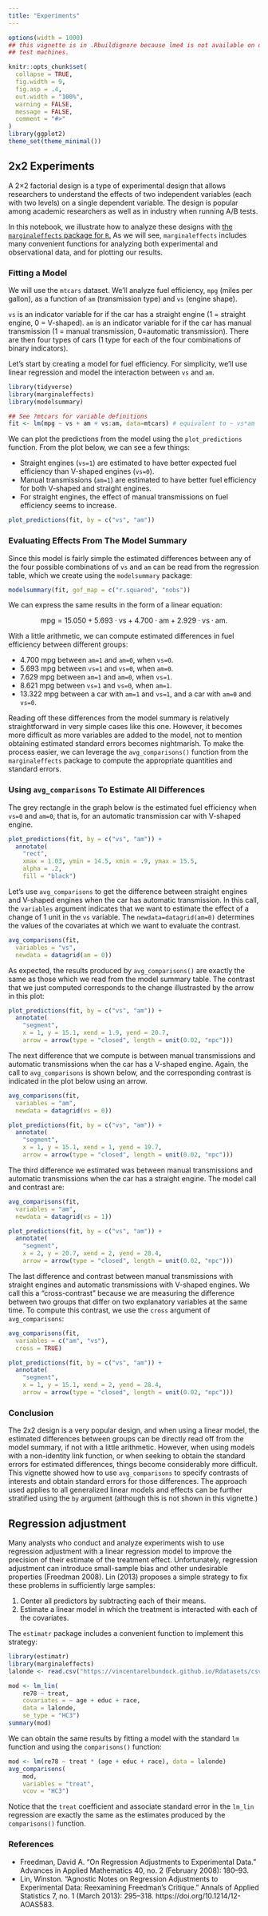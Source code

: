 ```yaml
---
title: "Experiments"
---
```


```r
options(width = 1000)
## this vignette is in .Rbuildignore because lme4 is not available on old CRAN
## test machines.

knitr::opts_chunk$set(
  collapse = TRUE,
  fig.width = 9,
  fig.asp = .4,
  out.width = "100%",
  warning = FALSE,
  message = FALSE,
  comment = "#>"
)
library(ggplot2)
theme_set(theme_minimal())
```

## 2x2 Experiments

A 2×2 factorial design is a type of experimental design that allows researchers to understand the effects of two independent variables (each with two levels) on a single dependent variable.  The design is popular among academic researchers as well as in industry when running A/B tests.

In this notebook, we illustrate how to analyze these designs with [the `marginaleffects` package for `R`.](https://marginaleffects.com) As we will see, `marginaleffects` includes many convenient functions for analyzing both experimental and observational data, and for plotting our results.

### Fitting a Model

We will use the `mtcars` dataset.  We'll analyze fuel efficiency, `mpg` (miles per gallon), as a function of `am` (transmission type) and `vs` (engine shape).

`vs` is an indicator variable for if the car has a straight engine (1 = straight engine, 0 = V-shaped).  `am` is an indicator variable for if the car has manual transmission (1 = manual transmission, 0=automatic transmission).  There are then four types of cars (1 type for each of the four combinations of binary indicators).

Let's start by creating a model for fuel efficiency.  For simplicity, we'll use linear regression and model the interaction between `vs` and `am`.

```r
library(tidyverse)
library(marginaleffects)
library(modelsummary)

## See ?mtcars for variable definitions
fit <- lm(mpg ~ vs + am + vs:am, data=mtcars) # equivalent to ~ vs*am
```

We can plot the predictions from the model using the `plot_predictions` function.  From the plot below, we can see a few things:

* Straight engines (`vs=1`) are estimated to have better expected fuel efficiency than V-shaped engines (`vs=0`).
* Manual transmissions (`am=1`) are estimated to have better fuel efficiency for both V-shaped and straight engines.
* For straight engines, the effect of manual transmissions on fuel efficiency seems to increase.

```r
plot_predictions(fit, by = c("vs", "am"))
```

### Evaluating Effects From The Model Summary

Since this model is fairly simple the estimated differences between any of the four possible combinations of `vs` and `am` can be read from the regression table, which we create using the `modelsummary` package:

```r
modelsummary(fit, gof_map = c("r.squared", "nobs"))
```

We can express the same results in the form of a linear equation:

$$ \mbox{mpg} = 15.050 + 5.693 \cdot \mbox{vs} + 4.700 \cdot \mbox{am} + 2.929 \cdot \mbox{vs} \cdot \mbox{am}.$$

With a little arithmetic, we can compute estimated differences in fuel efficiency between different groups:

* 4.700 mpg between `am=1` and `am=0`, when `vs=0`.
* 5.693 mpg between `vs=1` and `vs=0`, when `am=0`.
* 7.629 mpg between `am=1` and `am=0`, when `vs=1`.
* 8.621 mpg between `vs=1` and `vs=0`, when `am=1`.
* 13.322 mpg between a car with `am=1` and `vs=1`, and a car with `am=0` and `vs=0`.

Reading off these differences from the model summary is relatively straightforward in very simple cases like this one. However, it becomes more difficult as more variables are added to the model, not to mention obtaining estimated standard errors becomes nightmarish.  To make the process easier, we can leverage the `avg_comparisons()` function from the `marginaleffects` package to compute the appropriate quantities and standard errors.

### Using `avg_comparisons` To Estimate All Differences

The grey rectangle in the graph below is the estimated fuel efficiency when `vs=0` and `am=0`, that is, for an automatic transmission car with V-shaped engine.

```r
plot_predictions(fit, by = c("vs", "am")) +
  annotate(
    "rect",
    xmax = 1.03, ymin = 14.5, xmin = .9, ymax = 15.5,
    alpha = .2,
    fill = "black")
```

Let's use `avg_comparisons` to get the difference between straight engines and V-shaped engines when the car has automatic transmission. In this call, the `variables` argument indicates that we want to estimate the effect of a change of 1 unit in the `vs` variable. The `newdata=datagrid(am=0)` determines the values of the covariates at which we want to evaluate the contrast.


```r
avg_comparisons(fit,
  variables = "vs",
  newdata = datagrid(am = 0))
```

As expected, the results produced by `avg_comparisons()` are exactly the same as those which we read from the model summary table. The contrast that we just computed corresponds to the change illustrasted by the arrow in this plot:

```r
plot_predictions(fit, by = c("vs", "am")) +
  annotate(
    "segment",
    x = 1, y = 15.1, xend = 1.9, yend = 20.7,
    arrow = arrow(type = "closed", length = unit(0.02, "npc")))
```

The next difference that we compute is between manual transmissions and automatic transmissions when the car has a V-shaped engine.  Again, the call to `avg_comparisons` is shown below, and the corresponding contrast is indicated in the plot below using an arrow.

```r
avg_comparisons(fit,
  variables = "am",
  newdata = datagrid(vs = 0))
```

```r
plot_predictions(fit, by = c("vs", "am")) +
  annotate(
    "segment",
    x = 1, y = 15.1, xend = 1, yend = 19.7,
    arrow = arrow(type = "closed", length = unit(0.02, "npc")))
```

The third difference we estimated was between manual transmissions and automatic transmissions when the car has a straight engine.  The model call and contrast are:

```r
avg_comparisons(fit,
  variables = "am",
  newdata = datagrid(vs = 1))
```

```r
plot_predictions(fit, by = c("vs", "am")) +
  annotate(
    "segment",
    x = 2, y = 20.7, xend = 2, yend = 28.4,
    arrow = arrow(type = "closed", length = unit(0.02, "npc")))
```

The last difference and contrast between manual transmissions with straight engines and automatic transmissions with V-shaped engines. We call this a "cross-contrast" because we are measuring the difference between two groups that differ on two explanatory variables at the same time. To compute this contrast, we use the `cross` argument of `avg_comparisons`:

```r
avg_comparisons(fit,
  variables = c("am", "vs"),
  cross = TRUE)
```

```r
plot_predictions(fit, by = c("vs", "am")) +
  annotate(
    "segment",
    x = 1, y = 15.1, xend = 2, yend = 28.4,
    arrow = arrow(type = "closed", length = unit(0.02, "npc")))
```

### Conclusion

The 2x2 design is a very popular design, and when using a linear model, the estimated differences between groups can be directly read off from the model summary, if not with a little arithmetic.  However, when using models with a non-identity link function, or when seeking to obtain the standard errors for estimated differences, things become considerably more difficult.  This vignette showed how to use `avg_comparisons` to specify contrasts of interests and obtain standard errors for those differences.  The approach used applies to all generalized linear models and effects can be further stratified using the `by` argument (although this is not shown in this vignette.)


## Regression adjustment


Many analysts who conduct and analyze experiments wish to use regression adjustment with a linear regression model to improve the precision of their estimate of the treatment effect. Unfortunately, regression adjustment can introduce small-sample bias and other undesirable properties (Freedman 2008). Lin (2013) proposes a simple strategy to fix these problems in sufficiently large samples:

1. Center all predictors by subtracting each of their means.
2. Estimate a linear model in which the treatment is interacted with each of the covariates.

The `estimatr` package includes a convenient function to implement this strategy:

```r
library(estimatr)
library(marginaleffects)
lalonde <- read.csv("https://vincentarelbundock.github.io/Rdatasets/csv/MatchIt/lalonde.csv")

mod <- lm_lin(
    re78 ~ treat,
    covariates = ~ age + educ + race,
    data = lalonde,
    se_type = "HC3")
summary(mod)
```

We can obtain the same results by fitting a model with the standard `lm` function and using the `comparisons()` function:

```r
mod <- lm(re78 ~ treat * (age + educ + race), data = lalonde)
avg_comparisons(
    mod,
    variables = "treat",
    vcov = "HC3")
```

Notice that the `treat` coefficient and associate standard error in the `lm_lin` regression are exactly the same as the estimates produced by the `comparisons()` function.

### References

* Freedman, David A. “On Regression Adjustments to Experimental Data.” Advances in Applied Mathematics 40, no. 2 (February 2008): 180–93.
* Lin, Winston. “Agnostic Notes on Regression Adjustments to Experimental Data: Reexamining Freedman’s Critique.” Annals of Applied Statistics 7, no. 1 (March 2013): 295–318. https://doi.org/10.1214/12-AOAS583.
